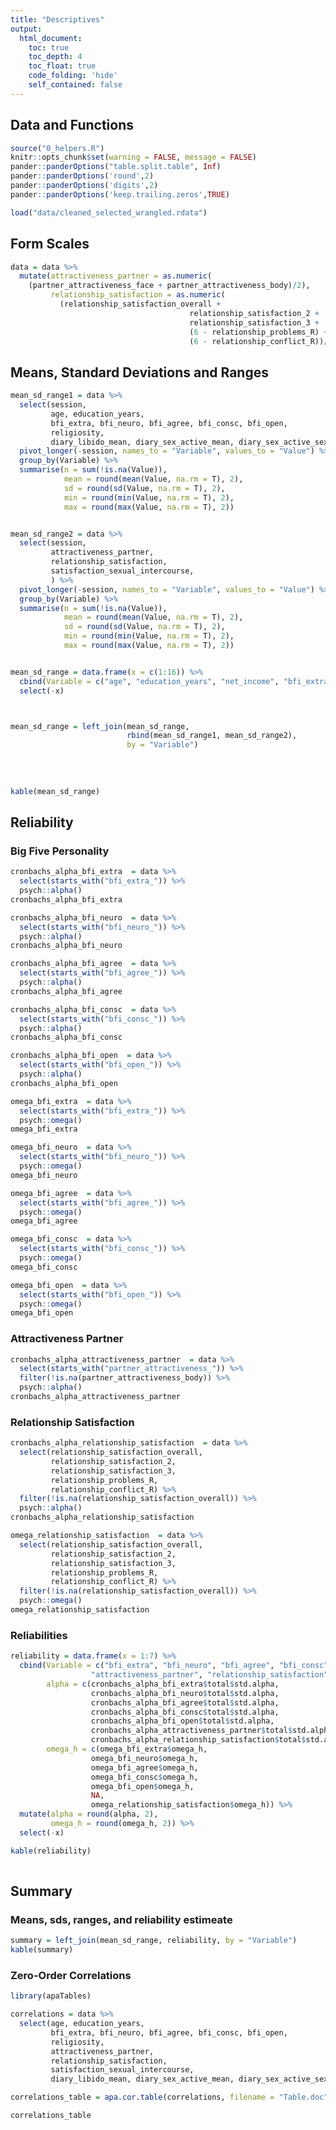 ```yaml
---
title: "Descriptives"
output:
  html_document:
    toc: true
    toc_depth: 4
    toc_float: true
    code_folding: 'hide'
    self_contained: false
---
```


## Data and Functions
```r
source("0_helpers.R")
knitr::opts_chunk$set(warning = FALSE, message = FALSE)
pander::panderOptions("table.split.table", Inf)
pander::panderOptions('round',2)
pander::panderOptions('digits',2)
pander::panderOptions('keep.trailing.zeros',TRUE)

load("data/cleaned_selected_wrangled.rdata")
```

## Form Scales
```r
data = data %>%
  mutate(attractiveness_partner = as.numeric(
    (partner_attractiveness_face + partner_attractiveness_body)/2),
         relationship_satisfaction = as.numeric(
           (relationship_satisfaction_overall +
                                        relationship_satisfaction_2 +
                                        relationship_satisfaction_3 +
                                        (6 - relationship_problems_R) +
                                        (6 - relationship_conflict_R))/5))
```


## Means, Standard Deviations and Ranges
```r
mean_sd_range1 = data %>%
  select(session,
         age, education_years,
         bfi_extra, bfi_neuro, bfi_agree, bfi_consc, bfi_open,
         religiosity,
         diary_libido_mean, diary_sex_active_mean, diary_sex_active_sex_mean) %>%
  pivot_longer(-session, names_to = "Variable", values_to = "Value") %>%
  group_by(Variable) %>%
  summarise(n = sum(!is.na(Value)),
            mean = round(mean(Value, na.rm = T), 2),
            sd = round(sd(Value, na.rm = T), 2),
            min = round(min(Value, na.rm = T), 2),
            max = round(max(Value, na.rm = T), 2))


mean_sd_range2 = data %>%
  select(session,
         attractiveness_partner, 
         relationship_satisfaction, 
         satisfaction_sexual_intercourse,
         ) %>%
  pivot_longer(-session, names_to = "Variable", values_to = "Value") %>%
  group_by(Variable) %>%
  summarise(n = sum(!is.na(Value)),
            mean = round(mean(Value, na.rm = T), 2),
            sd = round(sd(Value, na.rm = T), 2),
            min = round(min(Value, na.rm = T), 2),
            max = round(max(Value, na.rm = T), 2))


mean_sd_range = data.frame(x = c(1:16)) %>%
  cbind(Variable = c("age", "education_years", "net_income", "bfi_extra", "bfi_neuro", "bfi_agree", "bfi_consc", "bfi_open", "religiosity", "relationship_duration", "attractiveness_partner", "relationship_satisfaction", "satisfaction_sexual_intercourse","diary_libido_mean", "diary_sex_active_sex_mean", "diary_sex_active_mean")) %>%
  select(-x)



mean_sd_range = left_join(mean_sd_range,
                          rbind(mean_sd_range1, mean_sd_range2),
                          by = "Variable")
                            
                            
                            
  
kable(mean_sd_range)
```

## Reliability {.tabset}
### Big Five Personality
```r
cronbachs_alpha_bfi_extra  = data %>%
  select(starts_with("bfi_extra_")) %>%
  psych::alpha()
cronbachs_alpha_bfi_extra

cronbachs_alpha_bfi_neuro  = data %>%
  select(starts_with("bfi_neuro_")) %>%
  psych::alpha()
cronbachs_alpha_bfi_neuro

cronbachs_alpha_bfi_agree  = data %>%
  select(starts_with("bfi_agree_")) %>%
  psych::alpha()
cronbachs_alpha_bfi_agree

cronbachs_alpha_bfi_consc  = data %>%
  select(starts_with("bfi_consc_")) %>%
  psych::alpha()
cronbachs_alpha_bfi_consc

cronbachs_alpha_bfi_open  = data %>%
  select(starts_with("bfi_open_")) %>%
  psych::alpha()
cronbachs_alpha_bfi_open

omega_bfi_extra  = data %>%
  select(starts_with("bfi_extra_")) %>%
  psych::omega()
omega_bfi_extra

omega_bfi_neuro  = data %>%
  select(starts_with("bfi_neuro_")) %>%
  psych::omega()
omega_bfi_neuro

omega_bfi_agree  = data %>%
  select(starts_with("bfi_agree_")) %>%
  psych::omega()
omega_bfi_agree

omega_bfi_consc  = data %>%
  select(starts_with("bfi_consc_")) %>%
  psych::omega()
omega_bfi_consc

omega_bfi_open  = data %>%
  select(starts_with("bfi_open_")) %>%
  psych::omega()
omega_bfi_open
```

### Attractiveness Partner
```r
cronbachs_alpha_attractiveness_partner  = data %>%
  select(starts_with("partner_attractiveness_")) %>%
  filter(!is.na(partner_attractiveness_body)) %>%
  psych::alpha()
cronbachs_alpha_attractiveness_partner
```


### Relationship Satisfaction
```r
cronbachs_alpha_relationship_satisfaction  = data %>%
  select(relationship_satisfaction_overall,
         relationship_satisfaction_2,
         relationship_satisfaction_3,
         relationship_problems_R,
         relationship_conflict_R) %>%
  filter(!is.na(relationship_satisfaction_overall)) %>%
  psych::alpha()
cronbachs_alpha_relationship_satisfaction

omega_relationship_satisfaction  = data %>%
  select(relationship_satisfaction_overall,
         relationship_satisfaction_2,
         relationship_satisfaction_3,
         relationship_problems_R,
         relationship_conflict_R) %>%
  filter(!is.na(relationship_satisfaction_overall)) %>%
  psych::omega()
omega_relationship_satisfaction
```

### Reliabilities {.active}
```r
reliability = data.frame(x = 1:7) %>%
  cbind(Variable = c("bfi_extra", "bfi_neuro", "bfi_agree", "bfi_consc", "bfi_open",
                  "attractiveness_partner", "relationship_satisfaction"),
        alpha = c(cronbachs_alpha_bfi_extra$total$std.alpha,
                  cronbachs_alpha_bfi_neuro$total$std.alpha,
                  cronbachs_alpha_bfi_agree$total$std.alpha,
                  cronbachs_alpha_bfi_consc$total$std.alpha,
                  cronbachs_alpha_bfi_open$total$std.alpha,
                  cronbachs_alpha_attractiveness_partner$total$std.alpha,
                  cronbachs_alpha_relationship_satisfaction$total$std.alpha),
        omega_h = c(omega_bfi_extra$omega_h,
                  omega_bfi_neuro$omega_h,
                  omega_bfi_agree$omega_h,
                  omega_bfi_consc$omega_h,
                  omega_bfi_open$omega_h,
                  NA,
                  omega_relationship_satisfaction$omega_h)) %>%
  mutate(alpha = round(alpha, 2),
         omega_h = round(omega_h, 2)) %>%
  select(-x)

kable(reliability)
  
```


## Summary {.active .tabset}
### Means, sds, ranges, and reliability estimeate
```r
summary = left_join(mean_sd_range, reliability, by = "Variable")
kable(summary)
```

### Zero-Order Correlations
```r
library(apaTables)

correlations = data %>%
  select(age, education_years,
         bfi_extra, bfi_neuro, bfi_agree, bfi_consc, bfi_open,
         religiosity,
         attractiveness_partner, 
         relationship_satisfaction, 
         satisfaction_sexual_intercourse,
         diary_libido_mean, diary_sex_active_mean, diary_sex_active_sex_mean)

correlations_table = apa.cor.table(correlations, filename = "Table.doc", table.number = 4)

correlations_table

```



